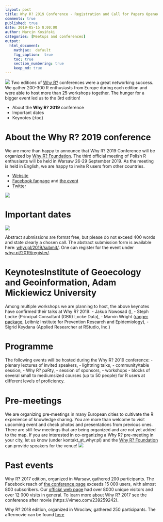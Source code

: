 ```yaml
---
layout: post
title: Why R? 2019 Conference - Registration and Call for Papers Opened
comments: true
published: true
date: 2019-05-15 8:00:00
author: Marcin Kosiński
categories: [Meetups and conferences]
output:
  html_document:
    mathjax:  default
    fig_caption:  true
    toc: true
    section_numbering: true
    keep_md: true
---
```


<img src="/images/fulls/whyr2019/tlosptronam_small.jpg" class="fit image"> Two editions of [Why R?](http://whyr.pl/) conferences were a great networking success. We gather 200-300 R enthusiasts from Europe during each edition and were able to host more than 25 workshops together. The hunger for a bigger event led us to the 3rd edition!

* About the **Why R? 2019** conference
* Important dates
* Keynotes
{:toc}

# About the **Why R? 2019** conference


We are more than happy to announce that Why R? 2019 Conference will be organized by [Why R? Foundation](http://whyr.pl/foundation/info). The third official meeting of Polish R enthusiasts will be held in Warsaw 26-29 September 2019. As the meeting is held in English, we are happy to invite R users from other countries. 

- [Website](http://whyr.pl/2019/)
- [Facebook fanpage](https://www.facebook.com/whyRconf/) and [the event](https://www.facebook.com/events/430031041106285/)
- [Twitter](https://twitter.com/whyRconf)

<img src="/images/fulls/whyr2019/onepager_small_small.jpg" class="fit image">

# Important dates

<img src="/images/fulls/whyr2019/timeline_small.jpg" class="fit image">

Abstract submissions are format free, but please do not exceed 400 words and state clearly a chosen call. The abstract submission form is available here: [whyr.pl/2019/submit/](https://whyr2018.evenea.pl/?lang=en). One can register for the event under [whyr.pl/2019/register/](http://whyr.pl/2019/register/).

# KeynotesInstitute of Geoecology and Geoinformation, Adam Mickiewicz University

Among multiple workshops we are planning to host, the above keynotes have confirmed their talks at Why R? 2019: 
- Jakub Nowosad (), 
- Steph Locke (Principal Consultant (GBR) Locke Data), 
- Marvin Wright ([ranger package](https://cran.r-project.org/web/packages/ranger/index.html), Leibniz Institute for Prevention Research and Epidemiology), 
- Sigrid Keydana (Applied Researcher at RStudio, Inc.)

# Programme

The following events will be hosted during the Why R? 2019 conference: 
- plenary lectures of invited speakers, 
- lightning talks, 
- community/table session, 
- Why R? paRty, 
- session of sponsors, 
- workshops - blocks of several small to mediumsized courses (up to 50 people) for R users at diﬀerent levels of proﬁciency.


# Pre-meetings

We are organizing pre-meetings in many European cities to cultivate the R experience of knowledge sharing. You are more than welcome to visit upcoming event and check photos and presentations from previous ones. There are still few meetings that are being organized and are not yet added to the map. If you are interested in co-organizing a Why R? pre-meeting in your city, let us know (under kontakt_at_whyr.pl) and the [Why R? Foundation](http://whyr.pl/foundation/#blog) can provide speakers for the venue!
<img src="/images/fulls/whyr2019/europa_whyr2019_06_05.jpg" class="fit image">


# Past events

Why R? 2017 edition, organized in Warsaw, gathered 200 participants. The Facebook reach of [the conference page](https://www.facebook.com/whyRconf/) exceeds 15 000 users, with almost 800 subscribers. Our [oﬃcial web page](http://whyr.pl) had over 8000 unique visitors and over 12 000 visits in general. To learn more about Why R? 2017 see the conference after movie (https://vimeo.com/239259242).

Why R? 2018 edition, organized in Wroclaw, gathered 250 participants. The aftermovie can be found [here](https://www.youtube.com/watch?v=NNsceaqEP1w)
